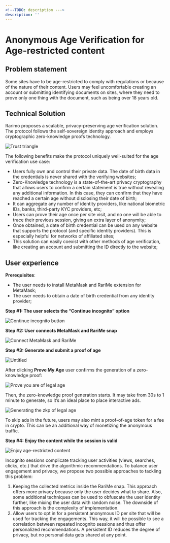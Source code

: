 ```yaml
---
<!--TODO: description --->
description: ''
---
```


# Anonymous Age Verification for Age-restricted content

## Problem statement

Some sites have to be age-restricted to comply with regulations or because of the nature of their content.
Users may feel uncomfortable creating an account or submitting identifying documents on sites, where they need to prove only one thing with the document, such as being over 18 years old.

## Technical Solution

Rarimo proposes a scalable, privacy-preserving age verification solution.
The protocol follows the self-sovereign identity approach and employs cryptographic zero-knowledge proofs technology.

![Trust triangle](/img/trust-triangle.png)

The following benefits make the protocol uniquely well-suited for the age verification use case:

- Users fully own and control their private data.
The date of birth data in the credentials is never shared with the verifying websites;
- Zero-Knowledge technology is a state-of-the-art privacy cryptography that allows users to confirm a certain statement is true without revealing any additional information.
In this case, they can confirm that they have reached a certain age without disclosing their date of birth;
- It can aggregate any number of identity providers, like national biometric IDs, banks, third-party KYC providers, etc;
- Users can prove their age once per site visit, and no one will be able to trace their previous session, giving an extra layer of anonymity;
- Once obtained, a date of birth credential can be used on any website that supports the protocol (and specific identity providers).
This is especially helpful for networks of affiliated sites;
- This solution can easily coexist with other methods of age verification, like creating an account and submitting the ID directly to the website;

## User experience

**Prerequisites**:

- The user needs to install <OutLink href="https://metamask.io/">MetaMask</OutLink> and <OutLink hred="https://rarime.com/">RariMe</OutLink> extension for MetaMask;
- The user needs to obtain a date of birth credential from any identity provider;

**Step #1: The user selects the “Continue incognito” option**

![Continue incognito button](/img/continue-incognito.png)

**Step #2: User connects MetaMask and RariMe snap**

![Connect MetaMask and RariMe](/img/connect-metamask-snap.png)

**Step #3: Generate and submit a proof of age**

![Untitled](/img/prove-the-age.png)

After clicking **Prove My Age** user confirms the generation of a zero-knowledge proof:

![Prove you are of legal age](/img/generate-age-zkp.png)

Then, the zero-knowledge proof generation starts.
It may take from 30s to 1 minute to generate, so it’s an ideal place to place interactive ads.

![Generating the zkp of legal age](/img/generating-age-proof-ads.png)

To skip ads in the future, users may also mint a proof-of-age token for a fee in crypto.
This can be an additional way of monetizing the anonymous traffic.

**Step #4: Enjoy the content while the session is valid**

![Enjoy age-restricted content](/img/enjoy-restricted-content.png)

Incognito sessions complicate tracking user activities (views, searches, clicks, etc.) that drive the algorithmic recommendations.
To balance user engagement and privacy, we propose two possible approaches to tackling this problem:

1. Keeping the collected metrics inside the RariMe snap.
This approach offers more privacy because only the user decides what to share.
Also, some additional techniques can be used to obfuscate the user identity further, like mixing the user data with random noise.
The downside of this approach is the complexity of implementation.
1. Allow users to opt in for a persistent anonymous ID per site that will be used for tracking the engagements.
This way, it will be possible to see a correlation between repeated incognito sessions and thus offer personalized recommendations.
A persistent ID reduces the degree of privacy, but no personal data gets shared at any point.